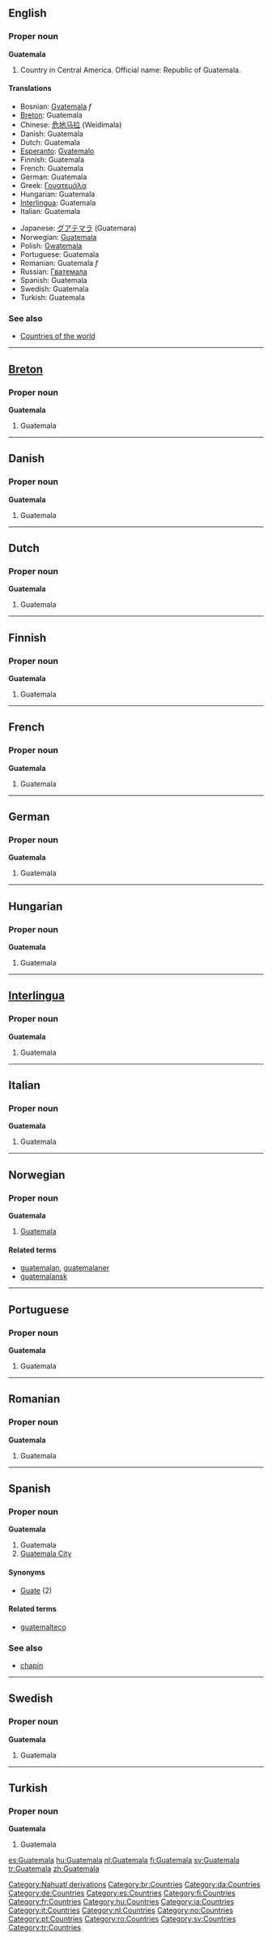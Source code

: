==English==

===Proper noun===
'''Guatemala'''
{{wikipedia}}
# Country in Central America. Official name: Republic of Guatemala.

====Translations====
{{top}}
*Bosnian: [[Gvatemala]] ''f''
*[[Breton]]: Guatemala
*Chinese: [[危地马拉]] (Weidimala)
*Danish: Guatemala
*Dutch: Guatemala
*[[Esperanto]]: [[Gvatemalo]]
*Finnish: Guatemala
*French: Guatemala
*German: Guatemala
*Greek: [[Γουατεμάλα]]
*Hungarian: Guatemala
*[[Interlingua]]: Guatemala
*Italian: Guatemala
{{mid}}
*Japanese: [[グアテマラ]] (Guatemara)
*Norwegian: [[#Norwegian|Guatemala]]
*Polish: [[Gwatemala]]
*Portuguese: Guatemala
*Romanian: Guatemala ''f''
*Russian: [[Гватемала]]
*Spanish: Guatemala
*Swedish: Guatemala
*Turkish: Guatemala
{{bottom}}

===See also===
*[[Countries of the world]]

[[Category:Nahuatl derivations]]

----

==[[Breton]]==

===Proper noun===
'''Guatemala'''
#Guatemala

----

==Danish==

===Proper noun===
'''Guatemala'''
#Guatemala

----

==Dutch==

===Proper noun===
'''Guatemala'''
#Guatemala

----

==Finnish==

===Proper noun===
'''Guatemala'''
#Guatemala

----

==French==

===Proper noun===
'''Guatemala'''
#Guatemala

----

==German==

===Proper noun===
'''Guatemala'''
#Guatemala

----

==Hungarian==

===Proper noun===
'''Guatemala'''
#Guatemala

----

==[[Interlingua]]==

===Proper noun===
'''Guatemala'''
#Guatemala

----

==Italian==

===Proper noun===
'''Guatemala'''
#Guatemala

----

==Norwegian==

===Proper noun===
'''Guatemala'''
#[[#English|Guatemala]]

====Related terms====
*[[guatemalan]], [[guatemalaner]]
*[[guatemalansk]]

----

==Portuguese==

===Proper noun===
'''Guatemala'''
#Guatemala

----

==Romanian==

===Proper noun===
'''Guatemala'''
#Guatemala

----

==Spanish==

===Proper noun===
'''Guatemala'''
#Guatemala
#[[Guatemala City]]

====Synonyms====
*[[Guate]] (2)

====Related terms====
*[[guatemalteco]]

===See also===
*[[chapín]]

----

==Swedish==

===Proper noun===
'''Guatemala'''
#Guatemala

----

==Turkish==

===Proper noun===
'''Guatemala'''
#Guatemala

[[Category:br:Countries]]
[[Category:da:Countries]]
[[Category:de:Countries]]
[[Category:es:Countries]]
[[Category:fi:Countries]]
[[Category:fr:Countries]]
[[Category:hu:Countries]]
[[Category:ia:Countries]]
[[Category:it:Countries]]
[[Category:nl:Countries]]
[[Category:no:Countries]]
[[Category:pt:Countries]]
[[Category:ro:Countries]]
[[Category:sv:Countries]]
[[Category:tr:Countries]]

[[es:Guatemala]]
[[hu:Guatemala]]
[[nl:Guatemala]]
[[fi:Guatemala]]
[[sv:Guatemala]]
[[tr:Guatemala]]
[[zh:Guatemala]]